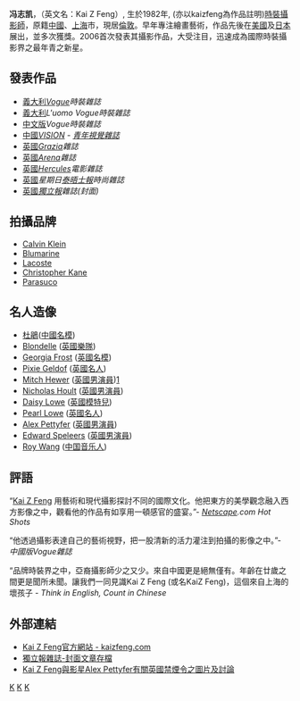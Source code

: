 '''冯志凯'''，（英文名：Kai Z Feng）, 生於1982年, (亦以kaizfeng為作品註明)[[時裝攝影師|時裝攝影師]]，原籍[[中國|中國]]、[[上海|上海]]市，現居[[倫敦|倫敦]]。早年專注繪畫藝術，作品先後在[[美國|美國]]及[[日本|日本]]展出，並多次獲獎。2006首次發表其攝影作品，大受注目，迅速成為國際時裝攝影界之最年青之新星。

==發表作品==
* [[義大利|義大利]]''[[Vogue_(magazine)|Vogue]]時裝雜誌''
* [[義大利|義大利]]''L'uomo Vogue時裝雜誌''
* [[中文版|中文版]]''Vogue時裝雜誌''
* [[中國|中國]]''[[青年視覺|VISION]] - [[青年視覺|青年視覺雜誌]]''
* [[英國|英國]]''[[Grazia|Grazia]]雜誌''
* [[英國|英國]]''[[Arena_(magazine)|Arena]]雜誌''
* [[英國|英國]]''[[Hercules_Magazine|Hercules]]電影雜誌''
* [[英國|英國]]''星期日[[泰晤士報|泰晤士報]]時尚雜誌''
* [[英國|英國]]''[[獨立報|獨立報]]雜誌(封面)''

==拍攝品牌==
* [[Calvin_Klein|Calvin Klein]]
* [[Blumarine|Blumarine]]
* [[Lacoste|Lacoste]]
* [[Christopher_Kane|Christopher Kane]] 
* [[Parasuco|Parasuco]] 

==名人造像==
* [[杜鵑|杜鵑]]([[中國|中國]][[名模|名模]])
* [[Blondelle|Blondelle]] ([[英國|英國]][[樂隊|樂隊]])
* [[Georgia_Frost|Georgia Frost]] ([[英國|英國]][[名模|名模]])
* [[Pixie_Geldof|Pixie Geldof]] ([[英國|英國]][[名人|名人]])
* [[米奇·休爾|Mitch Hewer]] ([[英國|英國]][[男演員|男演員]])[http://bp1.blogger.com/_4jevx00P-Rw/RriBUeO6cSI/AAAAAAAACTA/jQr5BTOqaTM/s1600-h/mitch2.jpg] {{Wayback|url=http://bp1.blogger.com/_4jevx00P-Rw/RriBUeO6cSI/AAAAAAAACTA/jQr5BTOqaTM/s1600-h/mitch2.jpg |date=20151107082353 }}
* [[尼可拉斯·霍特|Nicholas Hoult]] ([[英國|英國]][[男演員|男演員]])
* [[Daisy_Lowe|Daisy Lowe]] ([[英國|英國]][[模特兒|模特兒]])
* [[Pearl_Lowe|Pearl Lowe]] ([[英國|英國]][[名人|名人]])
* [[亞歷士·佩帝佛|Alex Pettyfer]] ([[英國|英國]][[男演員|男演員]])
* [[艾德·史彼勒|Edward Speleers]] ([[英國|英國]][[男演員|男演員]])
* [[王源|Roy Wang]] ([[中国|中国]][[音乐人|音乐人]])

==評語==
“[[Kai_Z_Feng|Kai Z Feng]] 用藝術和現代攝影探討不同的國際文化。他把東方的美學觀念融入西方影像之中，觀看他的作品有如享用一頓感官的盛宴。”- ''[[Netscape|Netscape]].com Hot Shots''

“他透過攝影表達自己的藝術視野，把一股清新的活力灌注到拍攝的影像之中。”- ''中國版Vogue雜誌''

“品牌時裝界之中，亞裔攝影師少之又少。來自中國更是絕無僅有。年齡在廿歲之間更是聞所未聞。讓我們一同見識Kai Z Feng (或名KaiZ Feng)，這個來自上海的壞孩子 - ''Think in English, Count in Chinese''



==外部連結==
* [https://web.archive.org/web/20120208104342/http://www.kaizfeng.com/ Kai Z Feng官方網站 - kaizfeng.com]
* [http://findarticles.com/p/articles/mi_qn4158/is_20061230/ai_n17091790/pg_8 獨立報雜誌-封面文章存檔] {{Wayback|url=http://findarticles.com/p/articles/mi_qn4158/is_20061230/ai_n17091790/pg_8 |date=20151107082406 }}
* [http://www.fmforums.co.uk/forums/index.php?showtopic=78105 Kai Z Feng與影星Alex Pettyfer有關英國禁煙令之圖片及討論] {{Wayback|url=http://www.fmforums.co.uk/forums/index.php?showtopic=78105 |date=20151107082623 }}


[[Category:上海人|K]]
[[Category:中国摄影师|K]]
[[Category:1982年出生|K]]